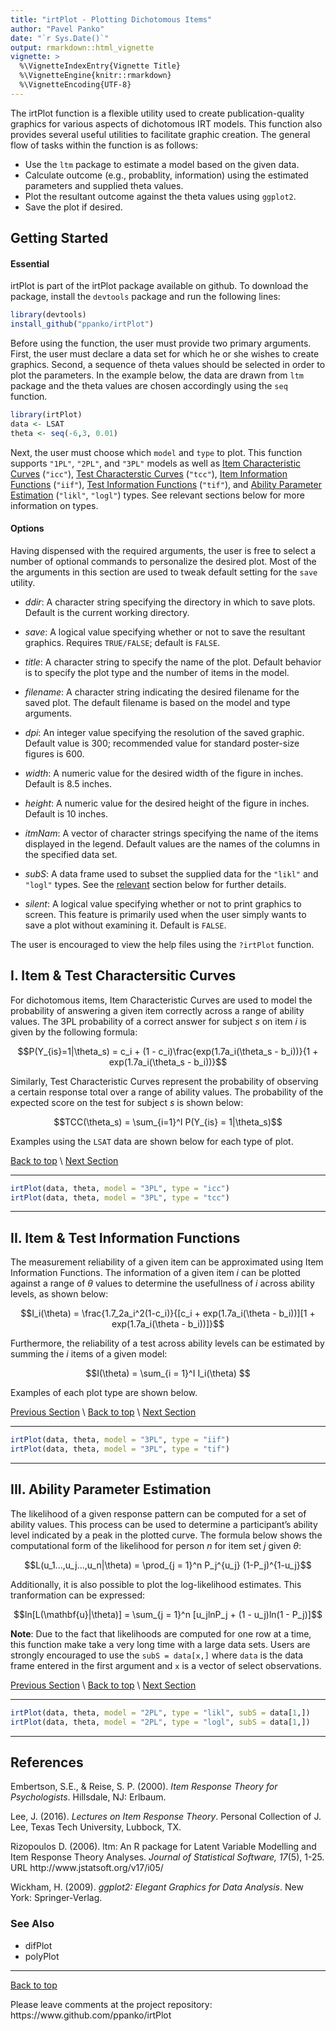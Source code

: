 ```yaml
---
title: "irtPlot - Plotting Dichotomous Items"
author: "Pavel Panko"
date: "`r Sys.Date()`"
output: rmarkdown::html_vignette
vignette: >
  %\VignetteIndexEntry{Vignette Title}
  %\VignetteEngine{knitr::rmarkdown}
  %\VignetteEncoding{UTF-8}
---
```


The irtPlot function is a flexible utility used to create publication-quality graphics for various aspects of dichotomous IRT models. This function also provides several useful utilities to facilitate graphic creation. The general flow of tasks within the function is as follows: 

- Use the `ltm` package to estimate a model based on the given data.  
- Calculate outcome (e.g., probablity, information) using the estimated parameters and supplied theta values. 
- Plot the resultant outcome against the theta values using `ggplot2`. 
- Save the plot if desired. 

<a name = "top"/>

## Getting Started

#### Essential
irtPlot is part of the irtPlot package available on github. To download the package, install the `devtools` package and run the following lines:

```r
library(devtools)
install_github("ppanko/irtPlot")
```
Before using the function, the user must provide two primary arguments. First, the user must declare a data set for which he or she wishes to create graphics. Second, a sequence of theta values should be selected in order to plot the parameters. In the example below, the data are drawn from `ltm` package and the theta values are chosen accordingly using the `seq` function. 
```r
library(irtPlot)
data <- LSAT
theta <- seq(-6,3, 0.01)
```
Next, the user must choose which `model` and `type` to plot. This function supports `"1PL"`, `"2PL"`, and `"3PL"` models as well as [Item Characteristic Curves](#icc) (`"icc"`), [Test Characterstic Curves](#icc) (`"tcc"`), [Item Information Functions](#iif) (`"iif"`), [Test Information Functions](#iif) (`"tif"`), and [Ability Parameter Estimation](#lik) (`"likl"`, `"logl"`) types. See relevant sections below for more information on types. 


#### Options

Having dispensed with the required arguments, the user is free to select a number of optional commands to personalize the desired plot. Most of the the arguments in this section are used to tweak default setting for the `save` utility. 

- *ddir*: A character string specifying the directory in which to save plots. Default is the current working directory. 

- *save*: A logical value specifying whether or not to save the resultant graphics. Requires `TRUE/FALSE`; default is `FALSE`. 

- *title*: A character string to specify the name of the plot. Default behavior is to specify the plot type and the number of items in the model. 

- *filename*: A character string indicating the desired filename for the saved plot. The default filename is based on the model and type arguments. 

- *dpi*: An integer value specifying the resolution of the saved graphic. Default value is 300; recommended value for standard poster-size figures is 600. 

- *width*: A numeric value for the desired width of the figure in inches. Default is 8.5 inches.

- *height*: A numeric value for the desired height of the figure in inches. Default is 10 inches. 

- *itmNam*: A vector of character strings specifying the name of the items displayed in the legend. Default values are the names of the columns in the specified data set. 

- *subS*: A data frame used to subset the supplied data for the `"likl"` and `"logl"` types. See the [relevant](#lik) section below for further details. 

- *silent*: A logical value specifying whether or not to print graphics to screen. This feature is primarily used when the user simply wants to save a plot without examining it. Default is `FALSE`. 

The user is encouraged to view the help files using the `?irtPlot` function. 

<a name = "icc"/>

## I. Item & Test Charactersitic Curves 


For dichotomous items, Item Characteristic Curves are used to model the probability of answering a given item correctly across a range of ability values. The 3PL probability of a correct answer for subject *s* on item *i* is given by the following formula: 

$$P(Y_{is}=1|\theta_s) = c_i + (1 - c_i)\frac{exp(1.7a_i(\theta_s - b_i))}{1 + exp(1.7a_i(\theta_s - b_i))}$$

Similarly, Test Characteristic Curves represent the probability of observing a certain response total over a range of ability values. The probability of the expected score on the test for subject *s* is shown below: 

$$TCC(\theta_s) = \sum_{i=1}^I P(Y_{is} = 1|\theta_s)$$

Examples using the `LSAT` data are shown below for each type of plot. 

[Back to top](#top) \\
[Next Section](#iif)

***

```r
irtPlot(data, theta, model = "3PL", type = "icc")
irtPlot(data, theta, model = "3PL", type = "tcc")
```

***

<a name = "iif"/>

## II. Item & Test Information Functions 

The measurement reliability of a given item can be approximated using Item Information Functions. The information of a given item *i* can be plotted against a range of $\theta$ values to determine the usefullness of *i* across ability levels, as shown below: 

$$I_i(\theta) = \frac{1.7_2a_i^2(1-c_i)}{[c_i + exp(1.7a_i(\theta - b_i))][1 + exp(1.7a_i(\theta - b_i))]}$$

Furthermore, the reliability of a test across ability levels can be estimated by summing the *i* items of a given model:  

$$I(\theta) = \sum_{i = 1}^I I_i(\theta) $$

Examples of each plot type are shown below.  

[Previous Section](#icc) \\
[Back to top](#top) \\
[Next Section](#lik)


***

```r
irtPlot(data, theta, model = "3PL", type = "iif")
irtPlot(data, theta, model = "3PL", type = "tif")
```

***

<a name = "lik"/>

## III. Ability Parameter Estimation 

The likelihood of a given response pattern can be computed for a set of ability values. This process can be used to determine a participant's ability level indicated by a peak in the plotted curve. The formula below shows the computational form of the likelihood for person *n* for item set *j* given $\theta$: 

$$L(u_1...,u_j...,u_n|\theta) = \prod_{j = 1}^n P_j^{u_j} (1-P_j)^{1-u_j}$$

Additionally, it is also possible to plot the log-likelihood estimates. This tranformation can be expressed:

$$ln[L(\mathbf{u}|\theta)] = \sum_{j = 1}^n [u_jlnP_j + (1 - u_j)ln(1 - P_j)]$$

**Note**: Due to the fact that likelihoods are computed for one row at a time, this function make take a very long time with a large data sets. Users are strongly encouraged to use the `subS = data[x,]` where `data` is the data frame entered in the first argument and `x` is a vector of select observations.  

[Previous Section](#iif) \\
[Back to top](#top) \\
[Next Section](#ref)

***

```r
irtPlot(data, theta, model = "2PL", type = "likl", subS = data[1,])
irtPlot(data, theta, model = "2PL", type = "logl", subS = data[1,])
```

***

<a name = "ref"/>

## References 
Embertson, S.E., & Reise, S. P. (2000). *Item Response Theory for Psychologists*. Hillsdale, NJ: Erlbaum.

Lee, J. (2016). *Lectures on Item Response Theory*. Personal Collection of J. Lee, Texas Tech University, 
  Lubbock, TX.

Rizopoulos D. (2006). ltm: An R package for Latent Variable Modelling and Item Response Theory Analyses. 
  *Journal of Statistical Software, 17*(5), 1-25. URL http://www.jstatsoft.org/v17/i05/

Wickham, H. (2009). *ggplot2: Elegant Graphics for Data Analysis*. New York: Springer-Verlag.

### See Also
- difPlot
- polyPlot

***
[Back to top](#top)

Please leave comments at the project repository: https://www.github.com/ppanko/irtPlot 

